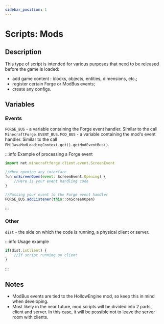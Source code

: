 ```yaml
---
sidebar_position: 1
---
```


# Scripts: Mods

## Description

This type of script is intended for various purposes that need to be released before the game is loaded:
- add game content : blocks, objects, entities, dimensions, etc.;
- register certain Forge or ModBus events;
- create any configs.

## Variables

### Events

`FORGE_BUS` - a variable containing the Forge event handler. Similar to the call `MinecraftForge.EVENT_BUS`.
`MOD_BUS` - a variable containing the mod's event handler. Similar to the call `FMLJavaModLoadingContext.get().getModEventBus()`.

:::info Example of processing a Forge event
```jsx
import net.minecraftforge.client.event.ScreenEvent

//When opening any interface
fun onScreenOpen(event: ScreenEvent.Opening) {
	//Here is your event handling code
}

//Passing your event to the Forge event handler
FORGE_BUS.addListener(this::onScreenOpen)

```
:::

### Other
`dist` - the side on which the code is running, a physical client or server.

:::info Usage example
```jsx
if(dist.isClient) {
	//If script running on client
}

```
:::

## Notes
- ModBus events are tied to the HollowEngine mod, so keep this in mind when developing.
- Most likely in the near future, mod scripts will be divided into 2 parts, client and server. In this case, it will be possible not to leave the server room with clients.